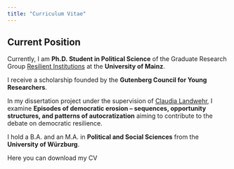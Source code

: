 ```yaml
---
title: "Curriculum Vitae"
---
```


::: {.callout-note icon="false" appearance="simple"}
## Current Position

Currently, I am **Ph.D. Student in Political Science** of the Graduate Research Group [Resilient Institutions](https://resilient.institutions.uni-mainz.de/) at the **University of Mainz**.

I receive a scholarship founded by the **Gutenberg Council for Young Researchers**.
:::

In my dissertation project under the supervision of [Claudia Landwehr](https://theorie.politik.uni-mainz.de/univ-prof-dr-claudia-landwehr/), I examine **Episodes of democratic erosion -- sequences, opportunity structures, and patterns of autocratization** aiming to contribute to the debate on democratic resilience. 

I hold a B.A. and an M.A. in **Political and Social Sciences** from the **University of Würzburg**.

::: {.callout-note icon="false" appearance="simple"}
Here you can download my CV
:::
